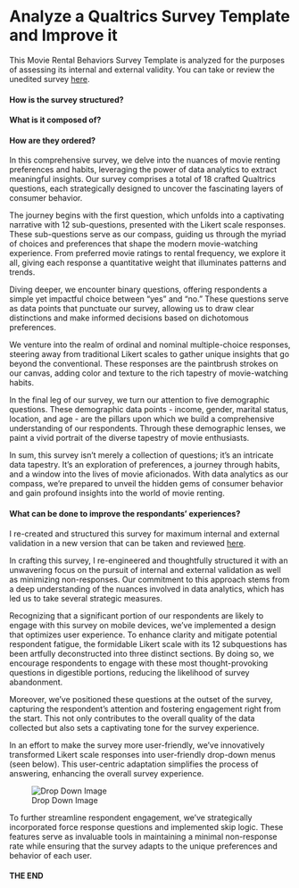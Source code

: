 # Analyze a Qualtrics Survey Template and Improve it

This Movie Rental Behaviors Survey Template is analyzed for the purposes of assessing its internal and external validity. You can take or review the unedited survey [here](https://utdallas.qualtrics.com/jfe/form/SV_5dOAMCIH7ZQqb8G).

#### How is the survey structured?
#### What is it composed of?
#### How are they ordered?

In this comprehensive survey, we delve into the nuances of movie renting preferences and habits, leveraging the power of data analytics to extract meaningful insights. Our survey comprises a total of 18 crafted Qualtrics questions, each strategically designed to uncover the fascinating layers of consumer behavior.

The journey begins with the first question, which unfolds into a captivating narrative with 12 sub-questions, presented with the Likert scale responses. These sub-questions serve as our compass, guiding us through the myriad of choices and preferences that shape the modern movie-watching experience. From preferred movie ratings to rental frequency, we explore it all, giving each response a quantitative weight that illuminates patterns and trends.

Diving deeper, we encounter binary questions, offering respondents a simple yet impactful choice between "yes" and "no." These questions serve as data points that punctuate our survey, allowing us to draw clear distinctions and make informed decisions based on dichotomous preferences.

We venture into the realm of ordinal and nominal multiple-choice responses, steering away from traditional Likert scales to gather unique insights that go beyond the conventional. These responses are the paintbrush strokes on our canvas, adding color and texture to the rich tapestry of movie-watching habits.

In the final leg of our survey, we turn our attention to five demographic questions. These demographic data points - income, gender, marital status, location, and age - are the pillars upon which we build a comprehensive understanding of our respondents. Through these demographic lenses, we paint a vivid portrait of the diverse tapestry of movie enthusiasts.

In sum, this survey isn't merely a collection of questions; it's an intricate data tapestry. It's an exploration of preferences, a journey through habits, and a window into the lives of movie aficionados. With data analytics as our compass, we're prepared to unveil the hidden gems of consumer behavior and gain profound insights into the world of movie renting.

#### What can be done to improve the respondants' experiences?

I re-created and structured this survey for maximum internal and external validation in a new version that can be taken and reviewed [here](https://utdallas.qualtrics.com/jfe/form/SV_41lep7uoARDxEN0). 

In crafting this survey, I re-engineered and thoughtfully structured it with an unwavering focus on the pursuit of internal and external validation as well as minimizing non-responses. Our commitment to this approach stems from a deep understanding of the nuances involved in data analytics, which has led us to take several strategic measures.

Recognizing that a significant portion of our respondents are likely to engage with this survey on mobile devices, we've implemented a design that optimizes user experience. To enhance clarity and mitigate potential respondent fatigue, the formidable Likert scale with its 12 subquestions has been artfully deconstructed into three distinct sections. By doing so, we encourage respondents to  engage with these most thought-provoking  questions in digestible portions, reducing the likelihood of survey abandonment.

Moreover, we've positioned these questions at the outset of the survey, capturing the respondent's attention and fostering engagement right from the start. This not only contributes to the overall quality of the data collected but also sets a captivating tone for the survey experience.

In an effort to make the survey more user-friendly, we've innovatively transformed Likert scale responses into user-friendly drop-down menus (seen below). This user-centric adaptation simplifies the process of answering, enhancing the overall survey experience. 

![Drop Down Image](/Screenshot(assignment1))

To further streamline respondent engagement, we've strategically incorporated force response questions and implemented skip logic. These features serve as invaluable tools in maintaining a minimal non-response rate while ensuring that the survey adapts to the unique preferences and behavior of each user.

#### THE END